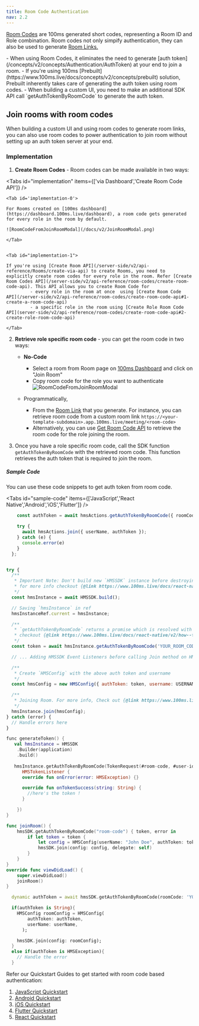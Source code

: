 ```yaml
---
title: Room Code Authentication
nav: 2.2
---
```


[Room Codes](/concepts/v2/concepts/rooms/room-codes/room-codes) are 100ms generated short codes, representing a Room ID and Role combination. Room codes not only simpify authentication, they can also be used to generate [Room Links.](https://www.100ms.live/docs/concepts/v2/concepts/rooms/room-links)

<FlexContainer>
<Callout icon="link" title="Room Code Authentication Basics">
- When using Room Codes, it eliminates the need to generate [auth token](/concepts/v2/concepts/Authentication/AuthToken) at your end to join a room.
    - If you're using 100ms [Prebuilt](https://www.100ms.live/docs/concepts/v2/concepts/prebuilt) solution, Prebuilt inherently takes care of generating the auth token using room codes.
    - When building a custom UI, you need to make an additional SDK API call `getAuthTokenByRoomCode` to generate the auth token.
</Callout>
</FlexContainer>




## Join rooms with room codes

When building a custom UI and using room codes to generate room links, you can also use room codes to power authentication to join room without setting up an auth token server at your end.  

### Implementation

1. **Create Room Codes** - Room codes can be made available in two ways:

<Tabs id="implementation" items={['via Dashboard','Create Room Code API']} />

    <Tab id='implementation-0'>

    For Rooms created on [100ms dashboard](https://dashboard.100ms.live/dashboard), a room code gets generated for every role in the room by default.

    ![RoomCodeFromJoinRoomModal](/docs/v2/JoinRoomModal.png)

    </Tab>


    <Tab id="implementation-1">

    If you're using [Create Room API](/server-side/v2/api-reference/Rooms/create-via-api) to create Rooms, you need to explicitly create room codes for every role in the room. Refer [Create Room Codes API](/server-side/v2/api-reference/room-codes/create-room-code-api). This API allows you to create Room Code for
             - every role in the room at once  using [Create Room Code API](/server-side/v2/api-reference/room-codes/create-room-code-api#1-create-a-room-code-api) 
             - a specific role in the room using [Create Role Room Code API](server-side/v2/api-reference/room-codes/create-room-code-api#2-create-role-room-code-api)

    </Tab>

2. **Retrieve role specific room code** - you can get the room code in two ways:

    - **No-Code** 
        - Select a room from Room page on [100ms Dashboard](https://dashboard.100ms.live/rooms) and click on "Join Room"
        - Copy room code for the role you want to authenticate
    ![RoomCodeFromJoinRoomModal](/docs/v2/JoinRoomModal.png)
       
        

    - Programmatically,
        - From the [Room Link](/concepts/v2/concepts/rooms/room-links) that you generate. For instance, you can retrieve room code from a custom room link ` https://<your-template-subdomain>.app.100ms.live/meeting/<room-code> `
        - Alternatively, you can use [Get Room Code API](/server-side/v2/api-reference/room-codes/get-room-code-api) to retrieve the room code for the role joining the room.

3. Once you have a role specific room code, call the SDK function `getAuthTokenByRoomCode` with the retrieved room code. This function retrieves the auth token that is required to join the room.


##### Sample Code 
You can use these code snippets to get auth token from room code. 

<Tabs id="sample-code" items={['JavaScript','React Native','Android','iOS','Flutter']} />

<Tab id='sample-code-0'>

```js section=SampleCode sectionIndex=1 tab=JavsScript
    const authToken = await hmsActions.getAuthTokenByRoomCode({ roomCode })
  
    try { 
      await hmsActions.join({ userName, authToken });
    } catch (e) {
      console.error(e)
    }
  };
```

</Tab>

<Tab id="sample-code-1">

```js section=SampleCode sectionIndex=2 tab=React Native

try {
  /**
   * Important Note: Don't build new `HMSSDK` instance before destroying the previous one.
   * for more info checkout {@link https://www.100ms.live/docs/react-native/v2/how--to-guides/install-the-sdk/hmssdk#what-does-destroy-method-do}
   */
  const hmsInstance = await HMSSDK.build();

  // Saving `hmsInstance` in ref
  hmsInstanceRef.current = hmsInstance;

  /**
   * `getAuthTokenByRoomCode` returns a promise which is resolved with "auth token"
   * checkout {@link https://www.100ms.live/docs/react-native/v2/how--to-guides/install-the-sdk/hmssdk#what-does-destroy-method-do}
   */
  const token = await hmsInstance.getAuthTokenByRoomCode('YOUR_ROOM_CODE');

  // ... Adding HMSSDK Event Listeners before calling Join method on HMSSDK instance ...

  /**
   * Create `HMSConfig` with the above auth token and username
   */
  const hmsConfig = new HMSConfig({ authToken: token, username: USERNAME });

  /**
   * Joining Room. For more info, Check out {@link https://www.100ms.live/docs/react-native/v2/features/join#join-a-room | Join a Room}
   */
  hmsInstance.join(hmsConfig);
} catch (error) {
  // Handle errors here
}
``` 
</Tab>


<Tab id="sample-code-2">

```kotlin section=SampleCode sectionIndex=3 tab=Kotlin
func generateToken() {
   val hmsInstance = HMSSDK
    .Builder(application)
    .build()
 
   hmsInstance.getAuthTokenByRoomCode(TokenRequest(#room-code, #user-id), null , object :
      HMSTokenListener {
      override fun onError(error: HMSException) {}

      override fun onTokenSuccess(string: String) {
        //here's the token !
      }

    })
}
```

</Tab>

<Tab id="sample-code-3">

```swift section=SampleCode sectionIndex=4 tab=iOS
func joinRoom() {
    hmsSDK.getAuthTokenByRoomCode("room-code") { token, error in
        if let token = token {
            let config = HMSConfig(userName: "John Doe", authToken: token)
            hmsSDK.join(config: config, delegate: self)
        }
    }
}
override func viewDidLoad() {
    super.viewDidLoad()
    joinRoom()
}
```

</Tab>

<Tab id="sample-code-4">

```dart section=SampleCode sectionIndex=5 tab=Flutter
  dynamic authToken = await hmsSDK.getAuthTokenByRoomCode(roomCode: 'YOUR_ROOM_CODE');

  if(authToken is String){
    HMSConfig roomConfig = HMSConfig(
        authToken: authToken,
        userName: userName,
      );

    hmsSDK.join(config: roomConfig);
  }
  else if(authToken is HMSException){
    // Handle the error
  }
```
</Tab>

Refer our Quickstart Guides to get started with room code based authentication:

1. [JavaScript Quickstart](/javascript/v2/get-started/javascript-quickstart)
2. [Android Quickstart](/android/v2/get-started/quickstart)
3. [iOS Quickstart](/ios/v2/get-started/quickstart)
4. [Flutter Quickstart](/flutter/v2/get-started/quickstart)
5. [React Quickstart](/javascript/v2/get-started/react-quickstart)